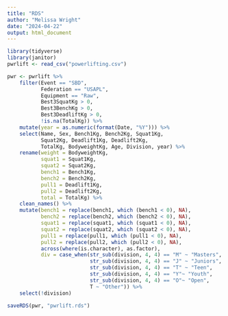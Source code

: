 ```yaml
---
title: "RDS"
author: "Melissa Wright"
date: "2024-04-22"
output: html_document
---
```


```r
library(tidyverse)
library(janitor)
pwrlift <- read_csv("powerlifting.csv")
```

```r
pwr <- pwrlift %>%
    filter(Event == "SBD",
           Federation == "USAPL",
           Equipment == "Raw",
           Best3SquatKg > 0,
           Best3BenchKg > 0,
           Best3DeadliftKg > 0,
           !is.na(TotalKg)) %>%
    mutate(year = as.numeric(format(Date, "%Y"))) %>%
    select(Name, Sex, Bench1Kg, Bench2Kg, Squat1Kg, 
           Squat2Kg, Deadlift1Kg, Deadlift2Kg,
           TotalKg, BodyweightKg, Age, Division, year) %>%
    rename(weight = BodyweightKg,
           squat1 = Squat1Kg,
           squat2 = Squat2Kg,
           bench1 = Bench1Kg,
           bench2 = Bench2Kg,
           pull1 = Deadlift1Kg,
           pull2 = Deadlift2Kg,
           total = TotalKg) %>%
    clean_names() %>%
    mutate(bench1 = replace(bench1, which (bench1 < 0), NA),
           bench2 = replace(bench2, which (bench2 < 0), NA),
           squat1 = replace(squat1, which (squat1 < 0), NA),
           squat2 = replace(squat2, which (squat2 < 0), NA),
           pull1 = replace(pull1, which (pull1 < 0), NA),
           pull2 = replace(pull2, which (pull2 < 0), NA),
           across(where(is.character), as.factor),
           div = case_when(str_sub(division, 4, 4) == "M" ~ "Masters",
                           str_sub(division, 4, 4) == "J" ~ "Juniors",
                           str_sub(division, 4, 4) == "T" ~ "Teen",
                           str_sub(division, 4, 4) == "Y"~ "Youth",
                           str_sub(division, 4, 4) == "O"~ "Open",
                           T ~ "Other")) %>%
    select(!division)

saveRDS(pwr, "pwrlift.rds")
```


